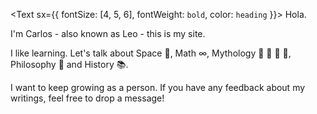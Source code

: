 <Text sx={{ fontSize: [4, 5, 6], fontWeight: `bold`, color: `heading` }}>
  Hola.
</Text>

I'm Carlos - also known as Leo - this is my site.

I like learning. Let's talk about Space 🚀, Math ∞, Mythology 🦄 🐉 👻 🔮, Philosophy 🤔 and History 📚.

I want to keep growing as a person. If you have any feedback about my writings, feel free to drop a message!
